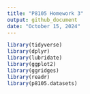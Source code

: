 ```yaml
---
title: "P8105 Homework 3"
output: github_document
date: "October 15, 2024"
---
```


```r
library(tidyverse)
library(dplyr)
library(lubridate)
library(ggplot2)
library(ggridges)
library(readr)
library(p8105.datasets)
```


